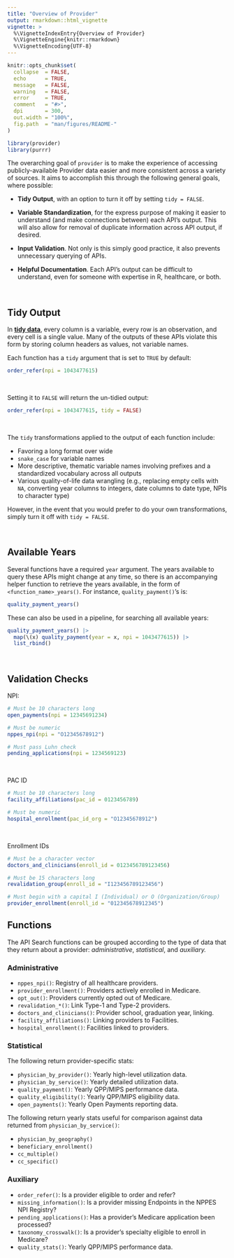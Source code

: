 ```yaml
---
title: "Overview of Provider"
output: rmarkdown::html_vignette
vignette: >
  %\VignetteIndexEntry{Overview of Provider}
  %\VignetteEngine{knitr::rmarkdown}
  %\VignetteEncoding{UTF-8}
---
```


```r
knitr::opts_chunk$set(
  collapse  = FALSE,
  echo      = TRUE, 
  message   = FALSE, 
  warning   = FALSE,
  error     = TRUE,
  comment   = "#>",
  dpi       = 300, 
  out.width = "100%",
  fig.path  = "man/figures/README-"
)
```

```r
library(provider)
library(purrr)
```


The overarching goal of `provider` is to make the experience of accessing publicly-available Provider data easier and more consistent across a variety of sources. It aims to accomplish this through the following general goals, where possible:


   - **Tidy Output**, with an option to turn it off by setting `tidy = FALSE`.

   - **Variable Standardization**, for the express purpose of making it easier to understand (and make connections between) each API's output. This will also allow for removal of duplicate information across API output, if desired.
   
   - **Input Validation**. Not only is this simply good practice, it also prevents unnecessary querying of APIs.
   
   - **Helpful Documentation**. Each API's output can be difficult to understand, even for someone with expertise in R, healthcare, or both.

<br>

## Tidy Output

In [**tidy data**](https://tidyr.tidyverse.org/articles/tidy-data.html), every column is a variable, every row is an observation, and every cell is a single value. Many of the outputs of these APIs violate this form by storing column headers as values, not variable names.

Each function has a `tidy` argument that is set to `TRUE` by default:

```r
order_refer(npi = 1043477615)
```

<br>

Setting it to `FALSE` will return the un-tidied output:

```r
order_refer(npi = 1043477615, tidy = FALSE)
```

<br>

The `tidy` transformations applied to the output of each function include: 

   - Favoring a long format over wide
   - `snake_case` for variable names
   - More descriptive, thematic variable names involving prefixes and a standardized vocabulary across all outputs
   - Various quality-of-life data wrangling (e.g., replacing empty cells with `NA`, converting year columns to integers, date columns to date type, NPIs to character type)

However, in the event that you would prefer to do your own transformations, simply turn it off with `tidy = FALSE`.

<br>

## Available Years

Several functions have a required `year` argument. The years available to query these APIs might change at any time, so there is an accompanying helper function to retrieve the years available, in the form of `<function_name>_years()`. For instance, `quality_payment()`'s is:

```r
quality_payment_years()
```

These can also be used in a pipeline, for searching all available years:

```r
quality_payment_years() |> 
  map(\(x) quality_payment(year = x, npi = 1043477615)) |> 
  list_rbind()
```

<br>

## Validation Checks

NPI:

```r
# Must be 10 characters long
open_payments(npi = 12345691234)

# Must be numeric
nppes_npi(npi = "O12345678912")

# Must pass Luhn check
pending_applications(npi = 1234569123)
```

<br>

PAC ID

```r
# Must be 10 characters long
facility_affiliations(pac_id = 0123456789)

# Must be numeric
hospital_enrollment(pac_id_org = "O12345678912")
```

<br>

Enrollment IDs

```r
# Must be a character vector
doctors_and_clinicians(enroll_id = 0123456789123456)

# Must be 15 characters long
revalidation_group(enroll_id = "I123456789123456")

# Must begin with a capital I (Individual) or O (Organization/Group)
provider_enrollment(enroll_id = "012345678912345")
```


## Functions

The API Search functions can be grouped according to the type of data that they return about a provider: *administrative*, *statistical*, and *auxiliary.*

### Administrative

   * `nppes_npi()`: Registry of all healthcare providers.
   * `provider_enrollment()`: Providers actively enrolled in Medicare.
   * `opt_out()`: Providers currently opted out of Medicare.
   * `revalidation_*()`: Link Type-1 and Type-2 providers.
   * `doctors_and_clinicians()`: Provider school, graduation year, linking.
   * `facility_affiliations()`: Linking providers to Facilities.
   * `hospital_enrollment()`: Facilities linked to providers.

### Statistical

The following return provider-specific stats:

   * `physician_by_provider()`: Yearly high-level utilization data.
   * `physician_by_service()`: Yearly detailed utilization data.
   * `quality_payment()`: Yearly QPP/MIPS performance data.
   * `quality_eligibility()`: Yearly QPP/MIPS eligibility data.
   * `open_payments()`: Yearly Open Payments reporting data.

The following return yearly stats useful for comparison against data returned from `physician_by_service()`:

   * `physician_by_geography()`
   * `beneficiary_enrollment()`
   * `cc_multiple()`
   * `cc_specific()`

### Auxiliary

   * `order_refer()`: Is a provider eligible to order and refer?
   * `missing_information()`: Is a provider missing Endpoints in the NPPES NPI Registry?
   * `pending_applications()`: Has a provider's Medicare application been processed?
   * `taxonomy_crosswalk()`: Is a provider's specialty eligible to enroll in Medicare?
   * `quality_stats()`: Yearly QPP/MIPS performance data.

<br>



